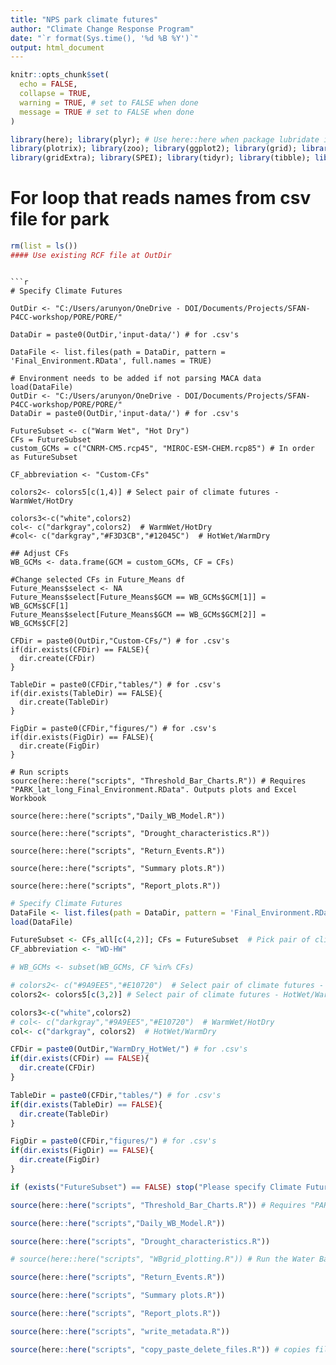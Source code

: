 ```yaml
---
title: "NPS park climate futures"
author: "Climate Change Response Program"
date: "`r format(Sys.time(), '%d %B %Y')`"
output: html_document
---
```


```r

knitr::opts_chunk$set(
  echo = FALSE, 
  collapse = TRUE,
  warning = TRUE, # set to FALSE when done
  message = TRUE # set to FALSE when done
)

library(here); library(plyr); # Use here::here when package lubridate is used
library(plotrix); library(zoo); library(ggplot2); library(grid); library(cowplot); library(reshape2); library(raster); library(ncdf4); library(reshape2); library(WriteXLS); library(data.table); library(RColorBrewer); library(ggrepel); library(lubridate); library(dplyr); library(forcats); library(openxlsx); library("WaterBalance"); library(sf); library(raster); library(rgdal); library(R.utils); library(tmap); library(tmaptools); library(ggspatial); library(basemaps)
library(gridExtra); library(SPEI); library(tidyr); library(tibble); library(sp); library(skimr);  library(stringr); library(ggpubr); library(lemon); library(ggfortify); library(extRemes); library(sp);library(terra);library(rasterVis); library(sf)


```


# For loop that reads names from csv file for park

```r

rm(list = ls())
#### Use existing RCF file at OutDir

```


```

```r
# Specify Climate Futures

OutDir <- "C:/Users/arunyon/OneDrive - DOI/Documents/Projects/SFAN-P4CC-workshop/PORE/PORE/"

DataDir = paste0(OutDir,'input-data/') # for .csv's

DataFile <- list.files(path = DataDir, pattern = 'Final_Environment.RData', full.names = TRUE) 

# Environment needs to be added if not parsing MACA data
load(DataFile)
OutDir <- "C:/Users/arunyon/OneDrive - DOI/Documents/Projects/SFAN-P4CC-workshop/PORE/PORE/"
DataDir = paste0(OutDir,'input-data/') # for .csv's

FutureSubset <- c("Warm Wet", "Hot Dry")
CFs = FutureSubset 
custom_GCMs = c("CNRM-CM5.rcp45", "MIROC-ESM-CHEM.rcp85") # In order as FutureSubset

CF_abbreviation <- "Custom-CFs"

colors2<- colors5[c(1,4)] # Select pair of climate futures - WarmWet/HotDry

colors3<-c("white",colors2)
col<- c("darkgray",colors2)  # WarmWet/HotDry
#col<- c("darkgray","#F3D3CB","#12045C")  # HotWet/WarmDry

## Adjust CFs
WB_GCMs <- data.frame(GCM = custom_GCMs, CF = CFs)

#Change selected CFs in Future_Means df
Future_Means$select <- NA
Future_Means$select[Future_Means$GCM == WB_GCMs$GCM[1]] = WB_GCMs$CF[1]
Future_Means$select[Future_Means$GCM == WB_GCMs$GCM[2]] = WB_GCMs$CF[2]

CFDir = paste0(OutDir,"Custom-CFs/") # for .csv's
if(dir.exists(CFDir) == FALSE){
  dir.create(CFDir)
}

TableDir = paste0(CFDir,"tables/") # for .csv's
if(dir.exists(TableDir) == FALSE){
  dir.create(TableDir)
}

FigDir = paste0(CFDir,"figures/") # for .csv's
if(dir.exists(FigDir) == FALSE){
  dir.create(FigDir)
}

# Run scripts
source(here::here("scripts", "Threshold_Bar_Charts.R")) # Requires "PARK_lat_long_Final_Environment.RData". Outputs plots and Excel Workbook 

source(here::here("scripts","Daily_WB_Model.R"))

source(here::here("scripts", "Drought_characteristics.R"))

source(here::here("scripts", "Return_Events.R"))

source(here::here("scripts", "Summary plots.R"))

source(here::here("scripts", "Report_plots.R"))

```

```r
# Specify Climate Futures
DataFile <- list.files(path = DataDir, pattern = 'Final_Environment.RData', full.names = TRUE) # Environment needs to be added if not parsing MACA data
load(DataFile)

FutureSubset <- CFs_all[c(4,2)]; CFs = FutureSubset  # Pick pair of climate futures.
CF_abbreviation <- "WD-HW"

# WB_GCMs <- subset(WB_GCMs, CF %in% CFs)

# colors2<- c("#9A9EE5","#E10720")  # Select pair of climate futures - WarmWet/HotDry
colors2<- colors5[c(3,2)] # Select pair of climate futures - HotWet/WarmDry

colors3<-c("white",colors2)
# col<- c("darkgray","#9A9EE5","#E10720")  # WarmWet/HotDry
col<- c("darkgray", colors2)  # HotWet/WarmDry

CFDir = paste0(OutDir,"WarmDry_HotWet/") # for .csv's
if(dir.exists(CFDir) == FALSE){
  dir.create(CFDir)
}

TableDir = paste0(CFDir,"tables/") # for .csv's
if(dir.exists(TableDir) == FALSE){
  dir.create(TableDir)
}

FigDir = paste0(CFDir,"figures/") # for .csv's
if(dir.exists(FigDir) == FALSE){
  dir.create(FigDir)
}

if (exists("FutureSubset") == FALSE) stop("Please specify Climate Futures") # At the top of the script, please enter a combination of futures, e.g. Warm Wet/Hot Dry

source(here::here("scripts", "Threshold_Bar_Charts.R")) # Requires "PARK_lat_long_Final_Environment.RData". Outputs plots and Excel Workbook 

source(here::here("scripts","Daily_WB_Model.R"))

source(here::here("scripts", "Drought_characteristics.R"))

# source(here::here("scripts", "WBgrid_plotting.R")) # Run the Water Balance Model

source(here::here("scripts", "Return_Events.R"))

source(here::here("scripts", "Summary plots.R"))

source(here::here("scripts", "Report_plots.R"))

```

```r

source(here::here("scripts", "write_metadata.R"))

source(here::here("scripts", "copy_paste_delete_files.R")) # copies files and folders to specified local folder


```
